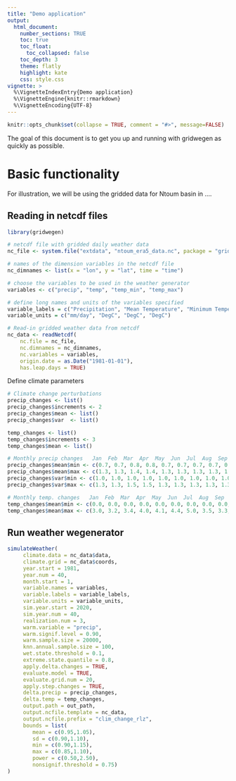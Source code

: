 ```yaml
---
title: "Demo application"
output: 
  html_document:
    number_sections: TRUE
    toc: true
    toc_float:
      toc_collapsed: false
    toc_depth: 3
    theme: flatly
    highlight: kate
    css: style.css
vignette: >
  %\VignetteIndexEntry{Demo application}
  %\VignetteEngine{knitr::rmarkdown}
  %\VignetteEncoding{UTF-8}
---
```


```r
knitr::opts_chunk$set(collapse = TRUE, comment = "#>", message=FALSE)
```

The goal of this document is to get you up and running with gridwegen as quickly as possible. 

# Basic functionality

For illustration, we will be using the gridded data for Ntoum basin in ....

## Reading in netcdf files

```r
library(gridwegen)

# netcdf file with gridded daily weather data
nc_file <- system.file("extdata", "ntoum_era5_data.nc", package = "gridwegen")

# names of the dimension variables in the netcdf file
nc_dimnames <- list(x = "lon", y = "lat", time = "time")

# choose the variables to be used in the weather generator
variables <- c("precip", "temp", "temp_min", "temp_max")

# define long names and units of the variables specified
variable_labels = c("Precipitation", "Mean Temperature", "Minimum Temperature", "Maximum Temperature")
variable_units = c("mm/day", "DegC", "DegC", "DegC")

# Read-in gridded weather data from netcdf
nc_data <- readNetcdf(
    nc.file = nc_file,
    nc.dimnames = nc_dimnames,
    nc.variables = variables,
    origin.date = as.Date("1981-01-01"),
    has.leap.days = TRUE) 
```


Define climate parameters

```r
# Climate change perturbations
precip_changes <- list()
precip_changes$increments <- 2
precip_changes$mean <- list()
precip_changes$var  <- list()

temp_changes <- list()
temp_changes$increments <- 3
temp_changes$mean <- list()

# Monthly precip changes   Jan  Feb  Mar  Apr  May  Jun  Jul  Aug  Sep  Oct  Nov  Dec
precip_changes$mean$min <- c(0.7, 0.7, 0.8, 0.8, 0.7, 0.7, 0.7, 0.7, 0.7, 0.7, 0.7, 0.7)
precip_changes$mean$max <- c(1.3, 1.3, 1.4, 1.4, 1.3, 1.3, 1.3, 1.3, 1.3, 1.3, 1.3, 1.3)
precip_changes$var$min <- c(1.0, 1.0, 1.0, 1.0, 1.0, 1.0, 1.0, 1.0, 1.0, 1.0, 1.0, 1.0)
precip_changes$var$max <- c(1.3, 1.3, 1.5, 1.5, 1.3, 1.3, 1.3, 1.3, 1.3, 1.3, 1.3, 1.3)

# Monthly temp. changes   Jan  Feb  Mar  Apr  May  Jun  Jul  Aug  Sep  Oct  Nov  Dec
temp_changes$mean$min <- c(0.0, 0.0, 0.0, 0.0, 0.0, 0.0, 0.0, 0.0, 0.0, 0.0, 0.0, 0.0)
temp_changes$mean$max <- c(3.0, 3.2, 3.4, 4.0, 4.1, 4.4, 5.0, 3.5, 3.3, 2.9, 2.8, 2.7)
```


## Run weather wegenerator

```r
simulateWeather(
     climate.data = nc_data$data,
     climate.grid = nc_data$coords,
     year.start = 1981,
     year.num = 40,
     month.start = 1,
     variable.names = variables,
     variable.labels = variable_labels,
     variable.units = variable_units,
     sim.year.start = 2020,
     sim.year.num = 40,
     realization.num = 3,
     warm.variable = "precip",
     warm.signif.level = 0.90,
     warm.sample.size = 20000,
     knn.annual.sample.size = 100,
     wet.state.threshold = 0.1,
     extreme.state.quantile = 0.8,
     apply.delta.changes = TRUE,
     evaluate.model = TRUE,
     evaluate.grid.num = 20,
     apply.step.changes = TRUE,
     delta.precip = precip_changes,
     delta.temp = temp_changes,
     output.path = out_path,
     output.ncfile.template = nc_data,
     output.ncfile.prefix = "clim_change_rlz",
     bounds = list(
        mean = c(0.95,1.05),
        sd = c(0.90,1.10),
        min = c(0.90,1.15),
        max = c(0.85,1.10),
        power = c(0.50,2.50),
        nonsignif.threshold = 0.75)
)
```

















